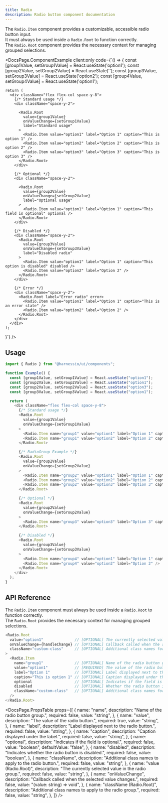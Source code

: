 ```yaml
---
title: Radio
description: Radio button component documentation
---
```


The `Radio.Item` component provides a customizable, accessible radio button input.  
It must always be used inside a `Radio.Root` to function correctly.  
The `Radio.Root` component provides the necessary context for managing grouped selections.


<DocsPage.ComponentExample
  client:only
  code={`() => {
    const [group1Value, setGroup1Value] = React.useState('option1');
    const [group2Value, setGroup2Value] = React.useState('');
    const [group3Value, setGroup3Value] = React.useState('option2');
    const [group4Value, setGroup4Value] = React.useState('option1');

    return (
      <div className="flex flex-col space-y-8">
        {/* Standard usage */}
        <div className="space-y-2">

          <Radio.Root
            value={group1Value}
            onValueChange={setGroup1Value}
            label="Standard usage"
          >
            <Radio.Item value="option1" label="Option 1" caption="This is option 1" />
            <Radio.Item value="option2" label="Option 2" caption="This is option 2" />
            <Radio.Item value="option3" label="Option 3" caption="This is option 3" />
          </Radio.Root>
        </div>

        {/* Optional */}
        <div className="space-y-2">

          <Radio.Root
            value={group2Value}
            onValueChange={setGroup2Value}
            label="Optional usage"
          >
            <Radio.Item value="option1" label="Option 1" caption="This field is optional" optional />
          </Radio.Root>
        </div>

        {/* Disabled */}
        <div className="space-y-2">
          <Radio.Root
            value={group3Value}
            onValueChange={setGroup3Value}
            label="Disabled radio"
          >
            <Radio.Item value="option1" label="Option 1" caption="This option is disabled" disabled />
            <Radio.Item value="option2" label="Option 2" />
          </Radio.Root>
        </div>

        {/* Error */}
        <div className="space-y-2">
          <Radio.Root label="Error radio" error>
            <Radio.Item value="option1" label="Option 1" caption="This is an error state" />
            <Radio.Item value="option2" label="Option 2" />
          </Radio.Root>
        </div>
      </div>
    );

}`}
/>

## Usage

```typescript jsx
import { Radio } from "@harnessio/ui/components";

function Example() {
  const [group1Value, setGroup1Value] = React.useState("option1");
  const [group2Value, setGroup2Value] = React.useState("option1");
  const [group2Value, setGroup2Value] = React.useState("option3");
  const [group3Value, setGroup3Value] = React.useState("option1");

  return (
    <div className="flex flex-col space-y-8">
      {/* Standard usage */}
      <Radio.Root
        value={group1Value}
        onValueChange={setGroup1Value}
      >
        <Radio.Item name="group1" value="option1" label="Option 1" caption="This is option 1" />
        <Radio.Item name="group1" value="option2" label="Option 2" caption="This is option 2" />
      </Radio.Root>

      {/* RadioGroup Example */}
      <Radio.Root
        value={group2Value}
        onValueChange={setGroup2Value}
      >
        <Radio.Item name="group2" value="option1" label="Option 1" caption="This is option 1" />
        <Radio.Item name="group2" value="option2" label="Option 2" caption="This is option 2" />
        <Radio.Item name="group2" value="option3" label="Option 3" caption="This is option 3" />
      </Radio.Root>

      {/* Optional */}
      <Radio.Root
        value={group2Value}
        onValueChange={setGroup2Value}
      >
        <Radio.Item name="group3" value="option3" label="Option 3" caption="This field is optional" optional />
      </Radio.Root>

      {/* Disabled */}
      <Radio.Root
        value={group3Value}
        onValueChange={setGroup3Value}
      >
        <Radio.Item name="group4" value="option1" label="Option 1" caption="This option is disabled" disabled />
        <Radio.Item name="group4" value="option2" label="Option 2" />
      </Radio.Root>
    </div>
  );
}
```

## API Reference

The `Radio.Item` component must always be used inside a `Radio.Root` to function correctly.  
The `Radio.Root` provides the necessary context for managing grouped selections.

```typescript jsx
<Radio.Root
  value="option1"              // [OPTIONAL] The currently selected value
  onValueChange={handleChange} // [OPTIONAL] Callback called when the selected value changes
  className="custom-class"     // [OPTIONAL] Additional class names for the group
>
  <Radio.Item
    name="group1"              // [OPTIONAL] Name of the radio button group
    value="option1"            // [REQUIRED] The value of the radio button
    label="Option 1"           // [OPTIONAL] Label displayed next to the radio button
    caption="This is option 1" // [OPTIONAL] Caption displayed under the label
    optional                   // [OPTIONAL] Indicates if the field is optional
    disabled                   // [OPTIONAL] Whether the radio button is disabled
    className="custom-class"   // [OPTIONAL] Additional class names for the radio button
  />
</Radio.Root>
```

<DocsPage.PropsTable
  props={[
    {
      name: "name",
      description: "Name of the radio button group.",
      required: false,
      value: "string",
    },
    {
      name: "value",
      description: "The value of the radio button.",
      required: true,
      value: "string",
    },
    {
      name: "label",
      description: "Label displayed next to the radio button.",
      required: false,
      value: "string",
    },
    {
      name: "caption",
      description: "Caption displayed under the label.",
      required: false,
      value: "string",
    },
    {
      name: "optional",
      description: "Indicates if the field is optional.",
      required: false,
      value: "boolean",
      defaultValue: "false",
    },
    {
      name: "disabled",
      description: "Indicates whether the radio button is disabled.",
      required: false,
      value: "boolean",
    },
    {
      name: "className",
      description: "Additional class names to apply to the radio button.",
      required: false,
      value: "string",
    },
    {
      name: "value (Radio.Root)",
      description: "The currently selected value in the radio group.",
      required: false,
      value: "string",
    },
    {
      name: "onValueChange",
      description: "Callback called when the selected value changes.",
      required: false,
      value: "(value: string) => void",
    },
    {
      name: "className (Radio.Root)",
      description: "Additional class names to apply to the radio group.",
      required: false,
      value: "string",
    },
  ]}
/>
